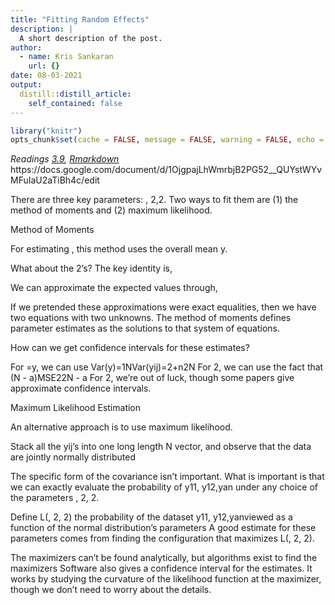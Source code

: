 ```yaml
---
title: "Fitting Random Effects"
description: |
  A short description of the post.
author:
  - name: Kris Sankaran
    url: {}
date: 08-03-2021
output:
  distill::distill_article:
    self_contained: false
---
```


```r
library("knitr")
opts_chunk$set(cache = FALSE, message = FALSE, warning = FALSE, echo = TRUE)
```

_Readings [3.9](), [Rmarkdown]()_
https://docs.google.com/document/d/1OjgpajLhWmrbjB2PG52__QUYstWYvMFuIaU2aTiBh4c/edit

There are three key parameters: , 2,2. 
Two ways to fit them are (1) the method of moments and (2) maximum likelihood.

Method of Moments

For estimating , this method uses the overall mean y.

What about the 2’s? The key identity is,


We can approximate the expected values through,



If we pretended these approximations were exact equalities, then we have two equations with two unknowns. The method of moments defines parameter estimates as the solutions to that system of equations.



How can we get confidence intervals for these estimates?

For =y, we can use Var(y)=1NVar(yij)=2+n2N
For 2, we can use the fact that (N - a)MSE22N - a
For 2, we’re out of luck, though some papers give approximate confidence intervals.

Maximum Likelihood Estimation

An alternative approach is to use maximum likelihood.

Stack all the yij’s into one long length N vector, and observe that the data are jointly normally distributed



The specific form of the covariance isn’t important. What is important is that we can exactly evaluate the probability of y11, y12,yan under any choice of the parameters , 2, 2. 

Define L(, 2, 2) the probability of the dataset  y11, y12,yanviewed as a function of the normal distribution’s parameters
A good estimate for these parameters comes from finding the configuration that maximizes L(, 2, 2).

The maximizers can’t be found analytically, but algorithms exist to find the maximizers
Software also gives a confidence interval for the estimates. It works by studying the curvature of the likelihood function at the maximizer, though we don’t need to worry about the details.



